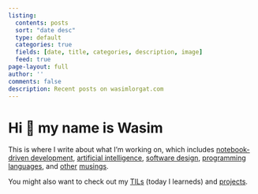 ```yaml
---
listing:
  contents: posts
  sort: "date desc"
  type: default
  categories: true
  fields: [date, title, categories, description, image]
  feed: true
page-layout: full
author: ''
comments: false
description: Recent posts on wasimlorgat.com
---
```


# Hi 👋 my name is Wasim

This is where I write about what I'm working on, which includes [notebook-driven development](/posts/notebook-best-practices.qmd), [artificial intelligence](/posts/math-of-diffusion.qmd), [software design](/posts/editor.qmd), [programming languages](/posts/fastai-array-programming-day-1.ipynb), and [other](/posts/doing-important-work.qmd) [musings](/posts/hats.qmd).

You might also want to check out my [TILs](/tils/index.qmd) (today I learneds) and [projects](/projects.qmd).

[Mastodon verification](https://sigmoid.social/@seem){rel="me" style="display: none"}
